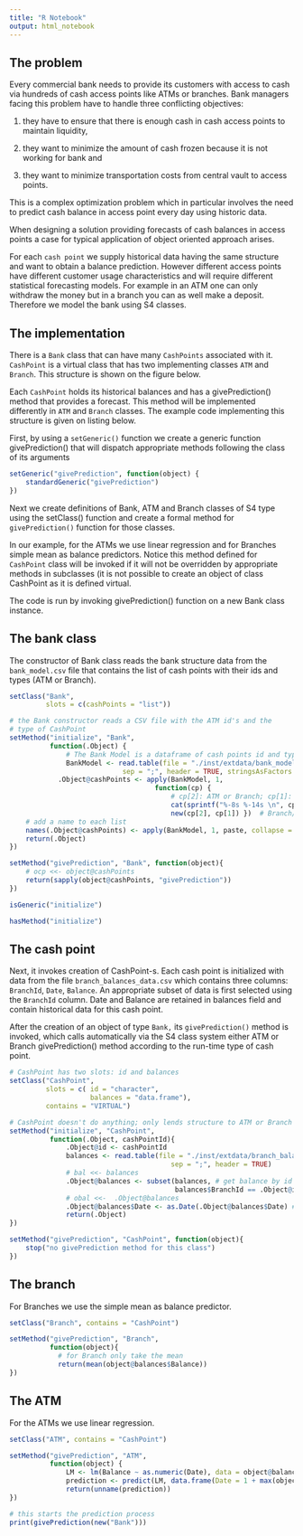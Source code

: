```yaml
---
title: "R Notebook"
output: html_notebook
---
```


## The problem
Every commercial bank needs to provide its customers with access to cash via hundreds of cash access points like ATMs or branches. Bank managers facing this problem have to handle three conflicting objectives: 

(1) they have to ensure that there is enough cash in cash access points to maintain liquidity, 

(2) they want to minimize the amount of cash frozen because it is not working for bank and 

(3) they want to minimize transportation costs from central vault to access points. 

This is a complex optimization problem which in particular involves the need to predict cash balance in access point every day using historic data.

When designing a solution providing forecasts of cash balances in access points a case for typical application of object oriented approach arises. 

For each `cash point` we supply historical data having the same structure and want to obtain a balance prediction. However different access points have different customer usage characteristics and will require different statistical forecasting models. For example in an ATM one can only withdraw the money but in a branch you can as well make a deposit. Therefore we model the bank using S4 classes. 


## The implementation
There is a `Bank` class that can have many `CashPoints` associated with it. `CashPoint` is a virtual class that has two implementing classes `ATM` and `Branch`. This structure is shown on the figure below. 

Each `CashPoint` holds its historical balances and has a givePrediction() method that provides a forecast. This method will be implemented differently in `ATM` and `Branch` classes. The example code implementing this structure is given on listing below. 



First, by using a `setGeneric()` function we create a generic function givePrediction() that will dispatch appropriate methods following the class of its arguments 

```r
setGeneric("givePrediction", function(object) {
    standardGeneric("givePrediction")
})
```

Next we create definitions of Bank, ATM and Branch classes of S4 type using the setClass() function and create a formal method for `givePrediction()` function for those classes. 

In our example, for the ATMs we use linear regression and for Branches simple mean as balance predictors. Notice this method defined for `CashPoint` class will be invoked if it will not be overridden by appropriate methods in subclasses (it is not possible to create an object of class CashPoint as it is defined virtual.

The code is run by invoking givePrediction() function on a new Bank class instance. 



## The bank class
The constructor of Bank class reads the bank structure data from the `bank_model.csv` file that contains the list of cash points with their ids and types (ATM or Branch). 

```r
setClass("Bank", 
         slots = c(cashPoints = "list"))

# the Bank constructor reads a CSV file with the ATM id's and the
# type of CashPoint
setMethod("initialize", "Bank", 
          function(.Object) { 
              # The Bank Model is a dataframe of cash points id and type
              BankModel <- read.table(file = "./inst/extdata/bank_model.csv",
                            sep = ";", header = TRUE, stringsAsFactors = FALSE)
            .Object@cashPoints <- apply(BankModel, 1, 
                                    function(cp) {
                                        # cp[2]: ATM or Branch; cp[1]: id
                                        cat(sprintf("%-8s %-14s \n", cp[2], cp[1]))
                                        new(cp[2], cp[1]) })  # Branch/ATM get balance by id
    # add a name to each list
    names(.Object@cashPoints) <- apply(BankModel, 1, paste, collapse = "_")
    return(.Object)
})

setMethod("givePrediction", "Bank", function(object){
    # ocp <<- object@cashPoints
    return(sapply(object@cashPoints, "givePrediction"))
})
```


```r
isGeneric("initialize")
```

```r
hasMethod("initialize")
```


## The cash point
Next, it invokes creation of CashPoint-s. Each cash point is initialized with data from the file `branch_balances_data.csv` which contains three columns: `BranchId`, `Date`, `Balance`. 
An appropriate subset of data is first selected using the `BranchId` column. Date and Balance are retained in balances field and contain historical data for this cash point. 

After the creation of an object of type `Bank,` its `givePrediction()` method is invoked, which calls automatically via the S4 class system either ATM or Branch givePrediction() method according to the run-time type of cash point. 

```r
# CashPoint has two slots: id and balances
setClass("CashPoint", 
         slots = c( id = "character", 
                    balances = "data.frame"), 
         contains = "VIRTUAL")

# CashPoint doesn't do anything; only lends structure to ATM or Branch
setMethod("initialize", "CashPoint", 
          function(.Object, cashPointId){ 
              .Object@id <- cashPointId 
              balances <- read.table(file = "./inst/extdata/branch_balances_data.csv",
                                        sep = ";", header = TRUE)
              # bal <<- balances
              .Object@balances <- subset(balances, # get balance by id
                                         balances$BranchId == .Object@id, -BranchId) 
              # obal <<-  .Object@balances
              .Object@balances$Date <- as.Date(.Object@balances$Date) # convert to date
              return(.Object)
})

setMethod("givePrediction", "CashPoint", function(object){
    stop("no givePrediction method for this class")
})
```

## The branch
For Branches we use the simple mean as balance predictor. 
```r
setClass("Branch", contains = "CashPoint")

setMethod("givePrediction", "Branch", 
          function(object){
            # for Branch only take the mean
            return(mean(object@balances$Balance))
})
```

## The ATM
For the ATMs we use linear regression.

```r
setClass("ATM", contains = "CashPoint")

setMethod("givePrediction", "ATM", 
          function(object) { 
              LM <- lm(Balance ~ as.numeric(Date), data = object@balances) 
              prediction <- predict(LM, data.frame(Date = 1 + max(object@balances$Date)))
              return(unname(prediction))
})

```

```r
# this starts the prediction process
print(givePrediction(new("Bank"))) 
```

